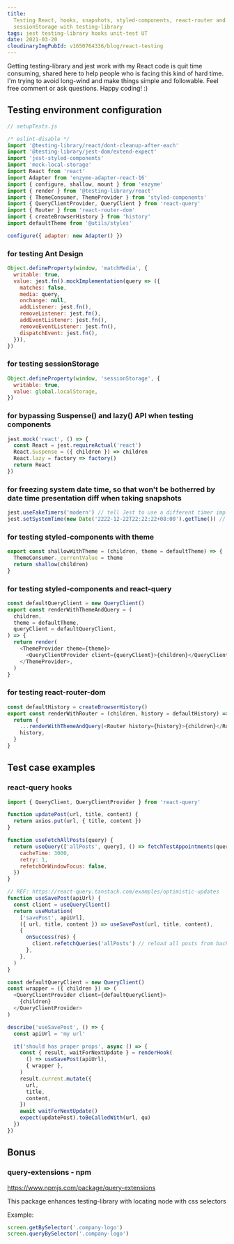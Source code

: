 ```yaml
---
title:
  Testing React, hooks, snapshots, styled-components, react-router and
  sessionStorage with testing-library
tags: jest testing-library hooks unit-test UT
date: 2021-03-20
cloudinaryImgPubId: v1650764336/blog/react-testing
---
```


Getting testing-library and jest work with my React code is quit time consuming,
shared here to help people who is facing this kind of hard time. I'm trying to
avoid long-wind and make things simple and followable. Feel free comment or ask
questions. Happy coding! :)

## Testing environment configuration

```js
// setupTests.js

/* eslint-disable */
import '@testing-library/react/dont-cleanup-after-each'
import '@testing-library/jest-dom/extend-expect'
import 'jest-styled-components'
import 'mock-local-storage'
import React from 'react'
import Adapter from 'enzyme-adapter-react-16'
import { configure, shallow, mount } from 'enzyme'
import { render } from '@testing-library/react'
import { ThemeConsumer, ThemeProvider } from 'styled-components'
import { QueryClientProvider, QueryClient } from 'react-query'
import { Router } from 'react-router-dom'
import { createBrowserHistory } from 'history'
import defaultTheme from '@utils/styles'

configure({ adapter: new Adapter() })
```

### for testing Ant Design

```js
Object.defineProperty(window, 'matchMedia', {
  writable: true,
  value: jest.fn().mockImplementation(query => ({
    matches: false,
    media: query,
    onchange: null,
    addListener: jest.fn(),
    removeListener: jest.fn(),
    addEventListener: jest.fn(),
    removeEventListener: jest.fn(),
    dispatchEvent: jest.fn(),
  })),
})
```

### for testing sessionStorage

```js
Object.defineProperty(window, 'sessionStorage', {
  writable: true,
  value: global.localStorage,
})
```

### for bypassing Suspense() and lazy() API when testing components

```js
jest.mock('react', () => {
  const React = jest.requireActual('react')
  React.Suspense = ({ children }) => children
  React.lazy = factory => factory()
  return React
})
```

### for freezing system date time, so that won't be botherred by date time presentation diff when taking snapshots

```js
jest.useFakeTimers('modern') // tell Jest to use a different timer implementation.
jest.setSystemTime(new Date('2222-12-22T22:22:22+08:00').getTime()) // Set a static time for snapshot
```

### for testing styled-components with theme

```js
export const shallowWithTheme = (children, theme = defaultTheme) => {
  ThemeConsumer._currentValue = theme
  return shallow(children)
}
```

### for testing styled-components and react-query

```js
const defaultQueryClient = new QueryClient()
export const renderWithThemeAndQuery = (
  children,
  theme = defaultTheme,
  queryClient = defaultQueryClient,
) => {
  return render(
    <ThemeProvider theme={theme}>
      <QueryClientProvider client={queryClient}>{children}</QueryClientProvider>
    </ThemeProvider>,
  )
}
```

### for testing react-router-dom

```js
const defaultHistory = createBrowserHistory()
export const renderWithRouter = (children, history = defaultHistory) => {
  return {
    ...renderWithThemeAndQuery(<Router history={history}>{children}</Router>),
    history,
  }
}
```

## Test case examples

### react-query hooks

```js
import { QueryClient, QueryClientProvider } from 'react-query'

function updatePost(url, title, content) {
  return axios.put(url, { title, content })
}

function useFetchAllPosts(query) {
  return useQuery(['allPosts', query], () => fetchTestAppointments(query), {
    cacheTime: 3000,
    retry: 1,
    refetchOnWindowFocus: false,
  })
}

// REF: https://react-query.tanstack.com/examples/optimistic-updates
function useSavePost(apiUrl) {
  const client = useQueryClient()
  return useMutation(
    ['savePost', apiUrl],
    ({ url, title, content }) => useSavePost(url, title, content),
    {
      onSuccess(res) {
        client.refetchQueries('allPosts') // reload all posts from backend
      },
    },
  )
}

const defaultQueryClient = new QueryClient()
const wrapper = ({ children }) => (
  <QueryClientProvider client={defaultQueryClient}>
    {children}
  </QueryClientProvider>
)

describe('useSavePost', () => {
  const apiUrl = 'my url'

  it('should has proper props', async () => {
    const { result, waitForNextUpdate } = renderHook(
      () => useSavePost(apiUrl),
      { wrapper },
    )
    result.current.mutate({
      url,
      title,
      content,
    })
    await waitForNextUpdate()
    expect(updatePost).toBeCalledWith(url, qu)
  })
})
```

## Bonus

### query-extensions - npm

https://www.npmjs.com/package/query-extensions

This package enhances testing-library with locating node with css selectors

Example:

```js
screen.getBySelector('.company-logo')
screen.queryBySelector('.company-logo')
```
